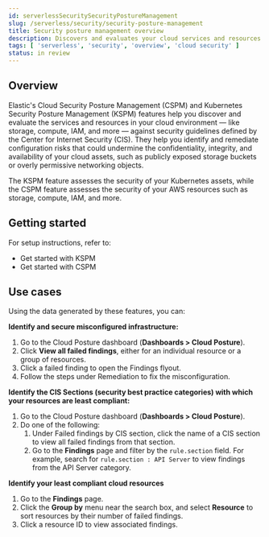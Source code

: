 ```yaml
---
id: serverlessSecuritySecurityPostureManagement
slug: /serverless/security/security-posture-management
title: Security posture management overview
description: Discovers and evaluates your cloud services and resources against security best practices.
tags: [ 'serverless', 'security', 'overview', 'cloud security' ]
status: in review
---
```


<div id="security-posture-management"></div>

## Overview
Elastic's <DocLink id="serverlessSecurityCspm">Cloud Security Posture Management</DocLink> (CSPM) and <DocLink id="serverlessSecurityKspm">Kubernetes Security Posture Management</DocLink> (KSPM) features help you discover and evaluate the services and resources in your cloud environment — like storage, compute, IAM, and more — against security guidelines defined by the Center for Internet Security (CIS). They help you identify and remediate configuration risks that could undermine the confidentiality, integrity, and availability of your cloud assets, such as publicly exposed storage buckets or overly permissive networking objects.

The KSPM feature assesses the security of your Kubernetes assets, while the CSPM feature assesses the security of your AWS resources such as storage, compute, IAM, and more.

<div id="security-posture-management-get-started"></div>

## Getting started
For setup instructions, refer to:

* <DocLink id="serverlessSecurityGetStartedWithKspm">Get started with KSPM</DocLink>
* <DocLink id="serverlessSecurityCspmGetStarted">Get started with CSPM</DocLink>

<div id="security-posture-use-cases"></div>

## Use cases

Using the data generated by these features, you can:

**Identify and secure misconfigured infrastructure:**

1. Go to the Cloud Posture dashboard (**Dashboards > Cloud Posture**).
1. Click **View all failed findings**, either for an individual resource or a group of resources.
1. Click a failed finding to open the Findings flyout.
1. Follow the steps under Remediation to fix the misconfiguration.

**Identify the CIS Sections (security best practice categories) with which your resources are least compliant:**

1. Go to the Cloud Posture dashboard (**Dashboards > Cloud Posture**).
1. Do one of the following:
    1. Under Failed findings by CIS section, click the name of a CIS section to view all failed findings from that section.
    1. Go to the **Findings** page and filter by the `rule.section` field. For example, search for `rule.section : API Server` to view findings from the API Server category.

**Identify your least compliant cloud resources**

1. Go to the **Findings** page.
1. Click the **Group by** menu near the search box, and select **Resource** to sort resources by their number of failed findings.
1. Click a resource ID to view associated findings.

